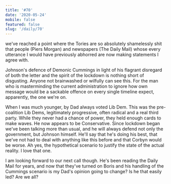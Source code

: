 ```yaml
---
title: '#70'
date: '2020-05-24'
mobile: false
featured: false
slug: '/daily/70'
---
```


we've reached a point where the Tories are so absolutely shamelessly shit that people (Piers Morgan) and newspapers (The Daily Mail) whose every utterance I would have previously abhorred are now making statements I agree with.

Johnson's defence of Demonic Cummings in light of his flagrant disregard of both the letter and the spirit of the lockdown is nothing short of disgusting. Anyone not brainwashed or wilfully can see this. For the man who is masterminding the current administration to ignore how own message would be a sackable offence on every single timeline expect, apparently, the one we're on.

When I was much younger, by Dad always voted Lib Dem. This was the pre-coalition Lib Dems, legitimately progressive, often radical and a real third party. While they never had a chance of power, they held enough cards to make waves. He now appears to be Conservative. Since lockdown began we've been talking more than usual, and he will always defend not only the government, but Johnson himself. He'll say that he's doing his best, that we've not had to deal with anything like this before and that Corbyn would be worse. Ah yes, the hypothetical scenario to justify the state of the actual reality. I love that one.

I am looking forward to our next call though. He's been reading the Daily Mail for years, and now that they've turned on Boris and his handling of the Cummings scenario is my Dad's opinion going to change? Is he that easily led? Are we all?
